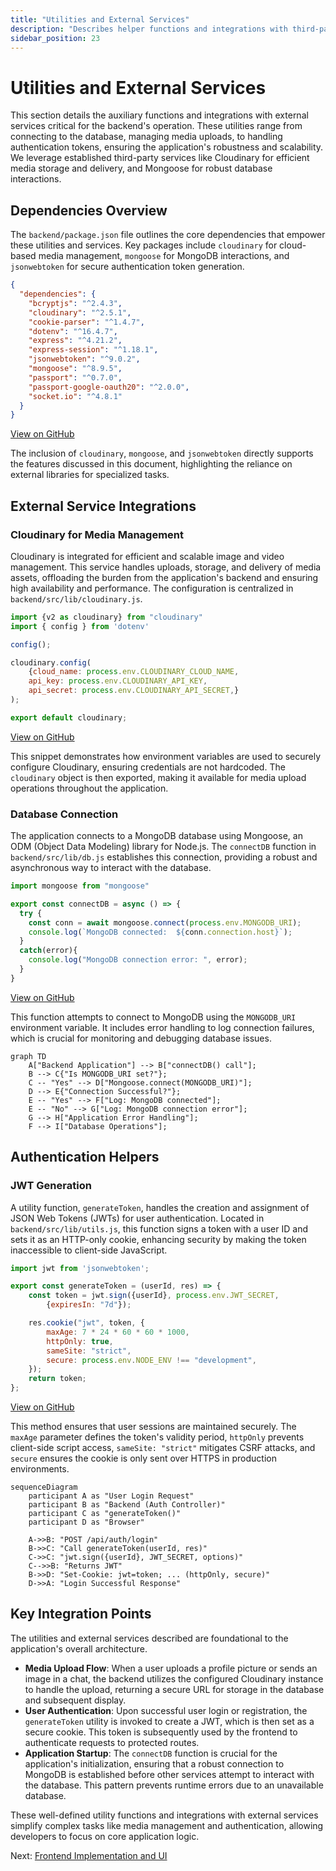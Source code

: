 ```yaml
---
title: "Utilities and External Services"
description: "Describes helper functions and integrations with third-party services like Cloudinary for media uploads."
sidebar_position: 23
---
```


# Utilities and External Services

This section details the auxiliary functions and integrations with external services critical for the backend's operation. These utilities range from connecting to the database, managing media uploads, to handling authentication tokens, ensuring the application's robustness and scalability. We leverage established third-party services like Cloudinary for efficient media storage and delivery, and Mongoose for robust database interactions.

## Dependencies Overview

The `backend/package.json` file outlines the core dependencies that empower these utilities and services. Key packages include `cloudinary` for cloud-based media management, `mongoose` for MongoDB interactions, and `jsonwebtoken` for secure authentication token generation.

```json title="backend/package.json - Key Dependencies"
{
  "dependencies": {
    "bcryptjs": "^2.4.3",
    "cloudinary": "^2.5.1",
    "cookie-parser": "^1.4.7",
    "dotenv": "^16.4.7",
    "express": "^4.21.2",
    "express-session": "^1.18.1",
    "jsonwebtoken": "^9.0.2",
    "mongoose": "^8.9.5",
    "passport": "^0.7.0",
    "passport-google-oauth20": "^2.0.0",
    "socket.io": "^4.8.1"
  }
}
```
[View on GitHub](https://github.com/shinymack/Chat-App-MERN/blob/main/backend/package.json)

The inclusion of `cloudinary`, `mongoose`, and `jsonwebtoken` directly supports the features discussed in this document, highlighting the reliance on external libraries for specialized tasks.

## External Service Integrations

### Cloudinary for Media Management

Cloudinary is integrated for efficient and scalable image and video management. This service handles uploads, storage, and delivery of media assets, offloading the burden from the application's backend and ensuring high availability and performance. The configuration is centralized in `backend/src/lib/cloudinary.js`.

```javascript title="backend/src/lib/cloudinary.js - Cloudinary Configuration"
import {v2 as cloudinary} from "cloudinary"
import { config } from 'dotenv'

config();

cloudinary.config(
    {cloud_name: process.env.CLOUDINARY_CLOUD_NAME,
    api_key: process.env.CLOUDINARY_API_KEY,
    api_secret: process.env.CLOUDINARY_API_SECRET,}
);

export default cloudinary;
```
[View on GitHub](https://github.com/shinymack/Chat-App-MERN/blob/main/backend/src/lib/cloudinary.js)

This snippet demonstrates how environment variables are used to securely configure Cloudinary, ensuring credentials are not hardcoded. The `cloudinary` object is then exported, making it available for media upload operations throughout the application.

### Database Connection

The application connects to a MongoDB database using Mongoose, an ODM (Object Data Modeling) library for Node.js. The `connectDB` function in `backend/src/lib/db.js` establishes this connection, providing a robust and asynchronous way to interact with the database.

```javascript title="backend/src/lib/db.js - MongoDB Connection"
import mongoose from "mongoose"

export const connectDB = async () => {
  try {
    const conn = await mongoose.connect(process.env.MONGODB_URI);
    console.log(`MongoDB connected:  ${conn.connection.host}`);
  }
  catch(error){
    console.log("MongoDB connection error: ", error);
  }
}
```
[View on GitHub](https://github.com/shinymack/Chat-App-MERN/blob/main/backend/src/lib/db.js)

This function attempts to connect to MongoDB using the `MONGODB_URI` environment variable. It includes error handling to log connection failures, which is crucial for monitoring and debugging database issues.





```mermaid
graph TD
    A["Backend Application"] --> B["connectDB() call"];
    B --> C{"Is MONGODB_URI set?"};
    C -- "Yes" --> D["Mongoose.connect(MONGODB_URI)"];
    D --> E{"Connection Successful?"};
    E -- "Yes" --> F["Log: MongoDB connected"];
    E -- "No" --> G["Log: MongoDB connection error"];
    G --> H["Application Error Handling"];
    F --> I["Database Operations"];
```



## Authentication Helpers

### JWT Generation

A utility function, `generateToken`, handles the creation and assignment of JSON Web Tokens (JWTs) for user authentication. Located in `backend/src/lib/utils.js`, this function signs a token with a user ID and sets it as an HTTP-only cookie, enhancing security by making the token inaccessible to client-side JavaScript.

```javascript title="backend/src/lib/utils.js - JWT Token Generation"
import jwt from 'jsonwebtoken';

export const generateToken = (userId, res) => {
    const token = jwt.sign({userId}, process.env.JWT_SECRET,
        {expiresIn: "7d"});

    res.cookie("jwt", token, {
        maxAge: 7 * 24 * 60 * 60 * 1000,
        httpOnly: true,
        sameSite: "strict",
        secure: process.env.NODE_ENV !== "development",
    });
    return token;
};
```
[View on GitHub](https://github.com/shinymack/Chat-App-MERN/blob/main/backend/src/lib/utils.js)

This method ensures that user sessions are maintained securely. The `maxAge` parameter defines the token's validity period, `httpOnly` prevents client-side script access, `sameSite: "strict"` mitigates CSRF attacks, and `secure` ensures the cookie is only sent over HTTPS in production environments.





```mermaid
sequenceDiagram
    participant A as "User Login Request"
    participant B as "Backend (Auth Controller)"
    participant C as "generateToken()"
    participant D as "Browser"

    A->>B: "POST /api/auth/login"
    B->>C: "Call generateToken(userId, res)"
    C->>C: "jwt.sign({userId}, JWT_SECRET, options)"
    C-->>B: "Returns JWT"
    B->>D: "Set-Cookie: jwt=token; ... (httpOnly, secure)"
    D->>A: "Login Successful Response"
```



## Key Integration Points

The utilities and external services described are foundational to the application's overall architecture.
*   **Media Upload Flow**: When a user uploads a profile picture or sends an image in a chat, the backend utilizes the configured Cloudinary instance to handle the upload, returning a secure URL for storage in the database and subsequent display.
*   **User Authentication**: Upon successful user login or registration, the `generateToken` utility is invoked to create a JWT, which is then set as a secure cookie. This token is subsequently used by the frontend to authenticate requests to protected routes.
*   **Application Startup**: The `connectDB` function is crucial for the application's initialization, ensuring that a robust connection to MongoDB is established before other services attempt to interact with the database. This pattern prevents runtime errors due to an unavailable database.

These well-defined utility functions and integrations with external services simplify complex tasks like media management and authentication, allowing developers to focus on core application logic.

Next: [Frontend Implementation and UI](./3_frontend-implementation-and-ui.mdx)